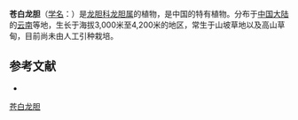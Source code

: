 {{Speciesbox
| name = 苍白龙胆
| status = 
| status_system = 
| image =
| genus = Gentiana
| species = forrestii
| authority = Marq.
}}

'''苍白龙胆'''（[[学名|学名]]：{{lang|la|''Gentiana forrestii''}}）是[[龙胆科|龙胆科]][[龙胆属|龙胆属]]的植物，是中国的特有植物。分布于[[中国大陆|中国大陆]]的[[云南|云南]]等地，生长于海拔3,000米至4,200米的地区，常生于山坡草地以及高山草甸，目前尚未由人工引种栽培。

== 参考文献 ==
<div class="references-small">
* {{cite web| url =http://www.bioinfo.cn/db05/KmzwSpecies.php?action=view&id=8501| title =苍白龙胆| work =《中国高等植物数据库全库》| publisher =中国科学院微生物研究所| author =昆明植物研究所| accessdate =2009-02-24| deadurl =yes| archiveurl =https://web.archive.org/web/20160305052256/http://www.bioinfo.cn/db05/KmzwSpecies.php?action=view&id=8501| archivedate =2016-03-05}}
</div>
{{Taxonbar|from=Q15227410}}

[[Category:龙胆属|苍白龙胆]]


{{植物小作品}}